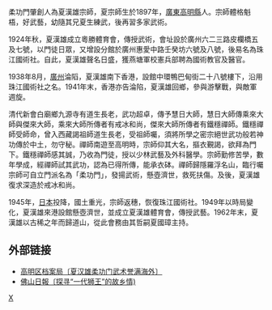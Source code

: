 柔功門肇創人為夏漢雄宗師，夏宗師生於1897年，[[廣東|廣東]][[高明縣|高明縣]]人。宗師體格魁梧，好武藝，幼隨其兄夏生練武，後再習多家武術。

1924年秋，夏漢雄成立粵勝體育會，傳授武術，會址設於廣州六二三路皮欄橋五及七號，以門徒日眾，又增設分館於廣州惠愛中路壬癸坊六號及八號，後易名為珠江國術社。自此，夏漢雄聲名日盛，獲燕塘軍校憲兵部聘為國術教官及醫官。

1938年8月，[[廣州|廣州]]淪䧟，夏漢雄南下香港，設館中環鴨巴甸街二十八號樓下，沿用珠江國術社之名。1941年末，香港亦告淪陷，夏漢雄回鄉，參與游擊戰，與敵軍週旋。

清代新會白廟鄉九源寺有道生長老，武功超卓，傳予慧日大師，慧日大師傳乘來大師與傑來大師，乘來大師所傳者有戒冰和尚，傑來大師所傳者有鐵穩禪師。鐵穩禪師受師命，曾入西藏謁祖師道生長老，受祖師囑，須將所學之密宗絕世武功般若神功傳於中土，勿守秘。禪師南遊至高明時，宗師仰其大名，摳衣覲謁，欲拜為門下。鐵穩禪師感其誠，乃收為門徒，授以少林武藝及外科醫學。宗師勤修苦學，數年學成，經禪師試其武功，認為已得所傳，能承衣砵。禪師歸隱羅浮名山，臨行囑宗師可自立門派名為「柔功門」，發揚武術，懸壺濟世，救死扶傷。及後，夏漢雄復求深造於戒冰和尚。

1945年，[[日本|日本]]投降，國土重光，宗師返穗，恢復珠江國術社。1949年以時局變化，夏漢雄來港設館懸壺濟世，並成立夏漢雄體育會，傳授武藝。1962年末，夏漢雄以古稀之年而歸道山，從此會務由其哲嗣夏國璋主持。

==外部链接==
* [https://web.archive.org/web/20160822143913/http://daj.gaoming.gov.cn/DSFZ/shgc/201509/t20150909_5410710.html 高明区档案局〔夏汉雄柔功门武术誉满海外〕]
* [https://web.archive.org/web/20160806195642/http://epaper.citygf.com/szb/gm/2013-09/27/content_539164632.htm 佛山日報〔探寻“一代狮王”的故乡情)]

[[Category:中国武术家|X]]